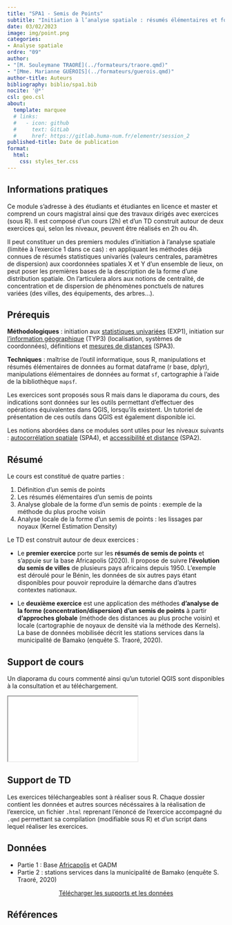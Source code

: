 ```yaml
---
title: "SPA1 - Semis de Points"
subtitle: "Initiation à l’analyse spatiale : résumés élémentaires et formes de semis de points"
date: 03/02/2023
image: img/point.png
categories: 
- Analyse spatiale
ordre: "09" 
author: 
- "[M. Souleymane TRAORÉ](../formateurs/traore.qmd)"
- "[Mme. Marianne GUÉROIS](../formateurs/guerois.qmd)"
author-title: Auteurs
bibliography: biblio/spa1.bib
nocite: '@*'
csl: geo.csl
about:
  template: marquee
  # links:
  #   - icon: github
  #     text: GitLab
  #     href: https://gitlab.huma-num.fr/elementr/session_2
published-title: Date de publication 
format:
  html: 
    css: styles_ter.css
---
```


<!-- ::: {#contrib} -->

<!-- ### Contributeur·rice·s -->

<!-- ::: -->

## <i class="bi bi-info-circle"></i> Informations pratiques

Ce module s'adresse à des étudiants et étudiantes en licence et master et comprend un cours magistral ainsi que des travaux dirigés avec exercices (sous R). Il est composé d'un cours (2h) et d'un TD construit autour de deux exercices qui, selon les niveaux, peuvent être réalisés en 2h ou 4h.

Il peut constituer un des premiers modules d'initiation à l'analyse spatiale (limitée à l'exercice 1 dans ce cas) : en appliquant les méthodes déjà connues de résumés statistiques univariés (valeurs centrales, paramètres de dispersion) aux coordonnées spatiales X et Y d'un ensemble de lieux, on peut poser les premières bases de la description de la forme d'une distribution spatiale. On l'articulera alors aux notions de centralité, de concentration et de dispersion de phénomènes ponctuels de natures variées (des villes, des équipements, des arbres...).

## <i class="bi bi-ui-checks-grid"></i> Prérequis

**Méthodologiques** : initiation aux [statistiques univariées](exp1_uni.qmd) (EXP1), initiation sur [l'information géographique](typ3_ig.qmd) (TYP3) (localisation, systèmes de coordonnées), définitions et [mesures de distances](spa3_int.qmd) (SPA3).

**Techniques** : maîtrise de l'outil informatique, sous R, manipulations et résumés élémentaires de données au format dataframe (r base, dplyr), manipulations élémentaires de données au format `sf`, cartographie à l'aide de la bibliothèque `mapsf`.

Les exercices sont proposés sous R mais dans le diaporama du cours, des indications sont données sur les outils permettant d'effectuer des opérations équivalentes dans QGIS, lorsqu'ils existent. Un tutoriel de présentation de ces outils dans QGIS est également disponible ici.

Les notions abordées dans ce modules sont utiles pour les niveaux suivants : [autocorrélation spatiale](spa4_aut.qmd) (SPA4), et [accessibilité et distance](spa2_dis.qmd) (SPA2).

## <i class="bi bi-bookmark"></i> Résumé

Le cours est constitué de quatre parties :

1.  Définition d'un semis de points
2.  Les résumés élémentaires d'un semis de points
3.  Analyse globale de la forme d'un semis de points : exemple de la méthode du plus proche voisin
4.  Analyse locale de la forme d'un semis de points : les lissages par noyaux (Kernel Estimation Density)

Le TD est construit autour de deux exercices :

-   Le **premier exercice** porte sur les **résumés de semis de points** et s'appuie sur la base Africapolis (2020). Il propose de suivre **l'évolution du semis de villes** de plusieurs pays africains depuis 1950. L'exemple est déroulé pour le Bénin, les données de six autres pays étant disponibles pour pouvoir reproduire la démarche dans d'autres contextes nationaux.

-   Le **deuxième exercice** est une application des méthodes **d'analyse de la forme (concentration/dispersion) d'un semis de points** à partir **d'approches globale** (méthode des distances au plus proche voisin) et locale (cartographie de noyaux de densité via la méthode des Kernels). La base de données mobilisée décrit les stations services dans la municipalité de Bamako (enquête S. Traoré, 2020).

## <i class="bi bi-person-video3"></i> Support de cours

Un diaporama du cours commenté ainsi qu'un tutoriel QGIS sont disponibles à la consultation et au téléchargement.

<iframe class="slide" src="../modules/support/spa1_sem.pdf">

</iframe>

## <i class="bi bi-person-video3"></i> Support de TD

Les exercices téléchargeables sont à réaliser sous R. Chaque dossier contient les données et autres sources nécéssaires à la réalisation de l'exercice, un fichier `.html` reprenant l'énoncé de l'exercice accompagné du `.qmd` permettant sa compilation (modifiable sous R) et d'un script dans lequel réaliser les exercices.

## <i class="bi bi-clipboard-data"></i> Données

-   Partie 1 : Base [Africapolis](../donnees/vil_afric_2015.qmd) et GADM
-   Partie 2 : stations services dans la municipalité de Bamako (enquête S. Traoré, 2020)

<center><a href="   https://bit.ly/3kZisvY" class="btn btn-info" role="button" aria-disabled="true" target="_blank" rel="noopener noreferrer"><i class="bi bi-cloud-arrow-down"></i> Télécharger les supports et les données </a></center>

## <i class="bi bi-file-earmark-text"></i> Références

::: {#refs}
:::
